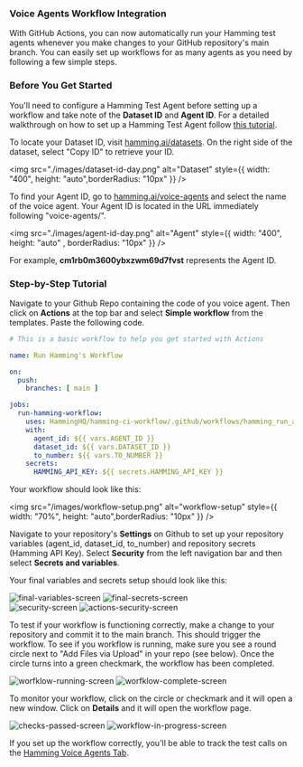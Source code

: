 ### Voice Agents Workflow Integration

With GitHub Actions, you can now automatically run your Hamming test agents whenever you make changes to your GitHub repository's main branch. 
You can easily set up workflows for as many agents as you need by following a few simple steps.


### Before You Get Started


<Note> 

You'll need to configure a Hamming Test Agent before setting up a workflow and take note of the **Dataset ID** and **Agent ID**. For a detailed walkthrough on how to set up a Hamming Test Agent follow [this tutorial](https://docs.hamming.ai/guides/voice-agent). 

</Note>

<Accordion icon="magnifying-glass" title="Finding Your Dataset ID">

To locate your Dataset ID, visit [hamming.ai/datasets](https://app.hamming.ai/datasets?page=1).
On the right side of the dataset, select "Copy ID" to retrieve your ID.

<img src="./images/dataset-id-day.png" alt="Dataset" style={{ width: "400", height: "auto",borderRadius: "10px" }} />

</Accordion>


<Accordion icon="magnifying-glass" title="Finding Your Agent ID">

To find your Agent ID, go to [hamming.ai/voice-agents](https://app.hamming.ai/voice-agents)
and select the name of the voice agent. Your Agent ID is located in the URL immediately following "voice-agents/".

<img src="./images/agent-id-day.png" alt="Agent" style={{ width: "400", height: "auto" , borderRadius: "10px" }} />

For example, **cm1rb0m3600ybxzwm69d7fvst** represents the Agent ID.


</Accordion>


### Step-by-Step Tutorial


<Steps>

 <Step title="Set Up Workflow on Github">

Navigate to your Github Repo containing the code of you voice agent. 
Then click on **Actions** at the top bar and select **Simple workflow** from the templates.
Paste the following code.


```yml
# This is a basic workflow to help you get started with Actions

name: Run Hamming's Workflow

on:
  push:
    branches: [ main ]

jobs:
  run-hamming-workflow:
    uses: HammingHQ/hamming-ci-workflow/.github/workflows/hamming_run_agent.yml@main
    with:
      agent_id: ${{ vars.AGENT_ID }}
      dataset_id: ${{ vars.DATASET_ID }}
      to_number: ${{ vars.TO_NUMBER }}
    secrets:
      HAMMING_API_KEY: ${{ secrets.HAMMING_API_KEY }}
```

Your workflow should look like this:

 <img src="/images/workflow-setup.png" alt="workflow-setup" style={{ width: "70%", height: "auto",borderRadius: "10px" }} />

  </Step>

<Step title="Configure your Variables & Secrets">

Navigate to your repository's **Settings** on Github to set up your repository variables (agent_id, dataset_id, to_number) and repository secrets (Hamming API Key). 
Select **Security** from the left navigation bar and then select **Secrets and variables**.

Your final variables and secrets setup should look like this:

<div style={{ display: "flex", justifyContent: "space-between" }}>
<img src="/images/final-variables-screen.png" alt="final-variables-screen" style={{ width: "90%", height: "auto",borderRadius: "10px" }} />
<img src="/images/final-secrets-screen.png" alt="final-secrets-screen" style={{ width: "90%", height: "auto",borderRadius: "10px" }} />
</div>


<Accordion icon="magnifying-glass" title="Finding Secrets and Variables on Github">
<div style={{ display: "flex", justifyContent: "space-between" }}>
<img src="/images/security-screen.png" alt="security-screen" style={{ width: "100%", height: "auto",borderRadius: "10px" }} />
<img src="/images/actions-secret-and-variables-screen.png" alt="actions-security-screen" style={{ width: "90%", height: "auto",borderRadius: "10px" }} />
</div>
</Accordion>

</Step>

<Step title="Start Test Run">

To test if your workflow is functioning correctly, make a change to your repository and commit it to the main branch. This should trigger the workflow. To see if you workflow is running, make sure you see a round circle next to "Add Files via Upload" in your repo (see below). Once the circle turns into a green checkmark, the workflow has been completed. 

<div style={{ display: "flex", justifyContent: "space-between"}}>
<img src="/images/workflow-running-screen.png" alt="worfklow-running-screen" style={{ width: "95%", height: "auto",borderRadius: "10px" }} />
<img src="/images/workflow-complete-screen.png" alt="worfklow-complete-screen" style={{ width: "95%", height: "auto",borderRadius: "10px" }} />
</div>

</Step>

<Step title="Monitor Workflow">

To monitor your workflow, click on the circle or checkmark and it will open a new window. 
Click on **Details** and it will open the workflow page.

<div style={{ display: "flex", justifyContent: "space-between" }}>
<img src="/images/checks-passed-screen.png" alt="checks-passed-screen" style={{ width: "95%", height: "auto",borderRadius: "10px" }} />
<img src="/images/workflow-in-progress-screen.png" alt="workflow-in-progress-screen" style={{ width: "95%", height: "auto",borderRadius: "10px" }} />
</div>

  </Step>

<Step title="Check the results of the Test" >

If you set up the workflow correctly, you'll be able to track the test calls on the [Hamming Voice Agents Tab](https://app.hamming.ai/voice-agents?page=1).


  </Step>

</Steps>




